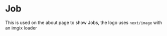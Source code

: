 


<Meta title="Design-System/About/Job" component={Job} />

# Job

This is used on the about page to show Jobs, the logo uses `next/image` with an imgix loader

<Canvas>
  <Story
    name="Default"
    args={{
      logo: {
        url: "https://www.datocms-assets.com/39153/1628106184-cybsafe.svg",
        width: 196,
        height: 203,
      },
      company: "CybSafe",
      title: "Software Developer",
      duration: "Aug 2021-Present",
    }}
  />
</Canvas>

<ArgsTable of={Job} story="Default" />

